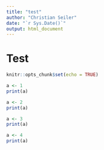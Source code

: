 ```yaml
---
title: "test"
author: "Christian Seiler"
date: "`r Sys.Date()`"
output: html_document
---
```


# Test

```r
knitr::opts_chunk$set(echo = TRUE)
```

```r
a <- 1
print(a)
```

```r
a <- 2
print(a)
```

```r
a <- 3
print(a)
```

```r
a <- 4
print(a)
```